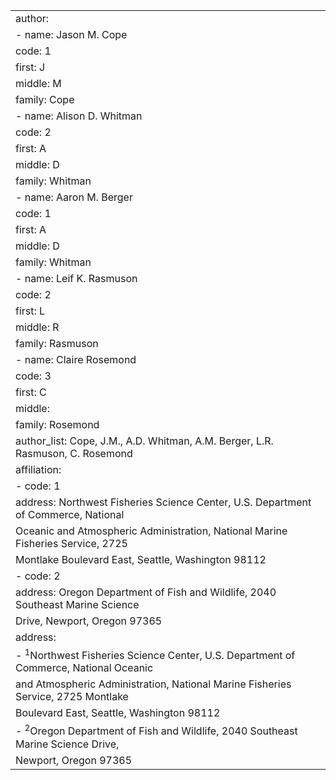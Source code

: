 ---
author:
  - name: Jason M. Cope
    code: 1
    first: J
    middle: M
    family: Cope
  - name: Alison D. Whitman
    code: 2
    first: A
    middle: D
    family: Whitman
  - name: Aaron M. Berger
    code: 1
    first: A
    middle: D
    family: Whitman
  - name: Leif K. Rasmuson
    code: 2
    first: L
    middle: R
    family: Rasmuson
  - name: Claire Rosemond
    code: 3
    first: C
    middle: 
    family: Rosemond
author_list: Cope, J.M., A.D. Whitman, A.M. Berger, L.R. Rasmuson, C. Rosemond
affiliation:
  - code: 1
    address: Northwest Fisheries Science Center, U.S. Department of Commerce, National
      Oceanic and Atmospheric Administration, National Marine Fisheries Service, 2725
      Montlake Boulevard East, Seattle, Washington 98112
  - code: 2
    address: Oregon Department of Fish and Wildlife, 2040 Southeast Marine Science
      Drive, Newport, Oregon 97365
address:
  - ^1^Northwest Fisheries Science Center, U.S. Department of Commerce, National Oceanic
    and Atmospheric Administration, National Marine Fisheries Service, 2725 Montlake
    Boulevard East, Seattle, Washington 98112
  - ^2^Oregon Department of Fish and Wildlife, 2040 Southeast Marine Science Drive,
    Newport, Oregon 97365
---
